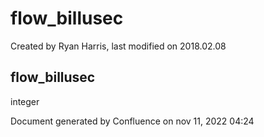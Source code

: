 
# flow_billusec 

 Created by  Ryan Harris, last modified on 2018.02.08

## flow_billusec

integer

Document generated by Confluence on nov 11, 2022 04:24
